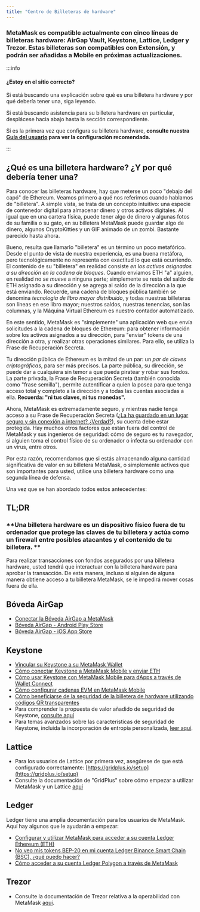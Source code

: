 ```yaml
---
title: "Centro de Billeteras de hardware"
---
```


### MetaMask es compatible actualmente con cinco líneas de billeteras hardware: AirGap Vault, Keystone, Lattice, Ledger y Trezor. Estas billeteras son compatibles con Extensión, y podrán ser añadidas a Mobile en próximas actualizaciones.

:::info

#### ¿Estoy en el sitio correcto?

Si está buscando una explicación sobre qué es una billetera hardware y por qué debería tener una, siga leyendo.

Si está buscando asistencia para su billetera hardware en particular, desplácese hacia abajo hasta la sección correspondiente.

Si es la primera vez que configura su billetera hardware, **consulte nuestra [Guía del usuario](/privacy-and-security/user-guide-how-to-use-a-hardware-wallet) para ver la configuración recomendada.**

:::

####

## ¿Qué es una billetera hardware? ¿Y por qué debería tener una?

Para conocer las billeteras hardware, hay que meterse un poco "debajo del capó" de Ethereum. Veamos primero a qué nos referimos cuando hablamos de "billetera". A simple vista, se trata de un concepto intuitivo: una especie de contenedor digital para almacenar dinero y otros activos digitales. Al igual que en una cartera física, puede tener algo de dinero y algunas fotos de su familia o su gato, en su billetera MetaMask puede guardar algo de dinero, algunos CryptoKitties y un GIF animado de un zombi. Bastante parecido hasta ahora.

Bueno, resulta que llamarlo "billetera" es un término un poco metafórico. Desde el punto de vista de nuestra experiencia, es una buena metáfora, pero tecnológicamente no representa con exactitud lo que está ocurriendo. El contenido de su "billetera" en realidad consiste _en los activos asignados a su dirección en la cadena de bloques_. Cuando enviamos ETH "a" alguien, en realidad no _se mueve_ a ninguna parte; simplemente se resta del saldo de ETH asignado a su dirección y se agrega al saldo de la dirección a la que está enviando. Recuerde, una cadena de bloques pública también se denomina _tecnología de libro mayor distribuido_, y todas nuestras billeteras son líneas en ese libro mayor; nuestros saldos, nuestras tenencias, son las columnas, y la Máquina Virtual Ethereum es nuestro contador automatizado.

En este sentido, MetaMask es "simplemente" una aplicación web que envía solicitudes a la cadena de bloques de Ethereum: para obtener información sobre los activos asignados a su dirección, para "enviar" tokens de una dirección a otra, y realizar otras operaciones similares. Para ello, se utiliza la Frase de Recuperación Secreta.

Tu dirección pública de Ethereum es la mitad de un par: un _par de claves criptográficas_, para ser más precisos. La parte pública, su dirección, se puede dar a cualquiera sin temor a que pueda piratear y robar sus fondos. La parte privada, la Frase de Recuperación Secreta (también conocida como "frase semilla"), permite autentificar a quien la posea para que tenga acceso total y completo a la dirección y a todas las cuentas asociadas a ella. **Recuerda: "ni tus claves, ni tus monedas".**

Ahora, MetaMask es extremadamente seguro, y mientras nadie tenga acceso a su Frase de Recuperación Secreta ([¿La ha guardado en un lugar seguro y sin conexión a internet? ¿Verdad?](/getting-started/user-guide-secret-recovery-phrase-password-and-private-keys)), su cuenta debe estar protegida. Hay muchos otros factores que están fuera del control de MetaMask y sus ingenieros de seguridad: cómo de seguro es tu navegador, si alguien toma el control físico de su ordenador o infecta su ordenador con un virus, entre otros.

Por esta razón, recomendamos que si estás almacenando alguna cantidad significativa de valor en su billetera MetaMask, o simplemente activos que son importantes para usted, utilice una billetera hardware como una segunda línea de defensa.

Una vez que se han abordado todos estos antecedentes:

## TL;DR

### **Una billetera hardware es un dispositivo físico fuera de tu ordenador que protege las claves de tu billetera y actúa como un firewall entre posibles atacantes y el contenido de tu billetera. **

Para realizar transacciones con fondos asegurados por una billetera hardware, usted tendrá que interactuar con la billetera hardware para aprobar la transacción. De esta manera, incluso si alguien de alguna manera obtiene acceso a tu billetera MetaMask, se le impedirá mover cosas fuera de ella.

## Bóveda AirGap

- [Conectar la Bóveda AirGap a MetaMask](https://support.airgap.it/guides/metamask/)
- [Bóveda AirGap - Android Play Store](https://play.google.com/store/apps/details?id=it.airgap.vault&hl=en_US&gl=US)
- [Bóveda AirGap - iOS App Store](https://apps.apple.com/us/app/airgap-vault-secure-secrets/id1417126841)

## Keystone

- [Vincular su Keystone a su MetaMask Wallet](https://support.keyst.one/3rd-party-wallets/eth-and-web3-wallets-keystone/bind-metamask-with-keystone)
- [Cómo conectar Keystone a MetaMask Mobile y enviar ETH](https://support.keyst.one/3rd-party-wallets/eth-and-web3-wallets-keystone/metamask-mobile)
- [Cómo usar Keystone con MetaMask Mobile para dApps a través de Wallet Connect](https://support.keyst.one/3rd-party-wallets/eth-and-web3-wallets-keystone/metamask-mobile/defi-with-metamask-mobile)
- [Cómo configurar cadenas EVM en MetaMask Mobile](https://support.keyst.one/3rd-party-wallets/eth-and-web3-wallets-keystone/metamask-mobile/configuring-evm-chains-on-metamask-mobile)
- [Cómo beneficiarse de la seguridad de la billetera de hardware utilizando códigos QR transparentes](https://consensys.net/blog/news/metamask-x-keystone-how-to-benefit-from-hardware-wallet-security-using-transparent-qr-code/)
- Para comprender la propuesta de valor añadido de seguridad de Keystone, [consulte aquí](https://blog.keyst.one/blind-signing-a-security-black-hole-for-the-ethereum-community-13f909b848b6)
- Para temas avanzados sobre las características de seguridad de Keystone, incluida la incorporación de entropía personalizada, [leer aquí](https://support.keyst.one/general-navigation-guide#advanced-users).

## Lattice

- Para los usuarios de Lattice por primera vez, asegúrese de que está configurado correctamente: [https://gridplus.io/setup](https://gridplus.io/setup)
- Consulte la documentación de "GridPlus" sobre cómo empezar a utilizar MetaMask y un Lattice [aquí](https://docs.gridplus.io/setup/metamask)

## Ledger

Ledger tiene una amplia documentación para los usuarios de MetaMask. Aquí hay algunos que le ayudarán a empezar:

- [Configurar y utilizar MetaMask para acceder a su cuenta Ledger Ethereum (ETH)](https://support.ledger.com/hc/en-us/articles/4404366864657-Set-up-and-use-MetaMask-to-access-your-Ledger-Ethereum-ETH-account?docs=true)
- [No veo mis tokens BEP-20 en mi cuenta Ledger Binance Smart Chain (BSC), ¿qué puedo hacer?](https://support.ledger.com/hc/en-us/articles/4406111561617-I-don-t-see-my-BEP-20-tokens-in-my-Ledger-Binance-Smart-Chain-BSC-account-what-can-I-do-?support=true)
- [Cómo acceder a su cuenta Ledger Polygon a través de MetaMask](https://support.ledger.com/hc/en-us/articles/4418394184209-How-to-access-your-Ledger-Polygon-MATIC-account-via-Metamask?docs=true)

## Trezor

- Consulte la documentación de Trezor relativa a la operabilidad con MetaMask [aquí](https://wiki.trezor.io/Apps:MetaMask).
